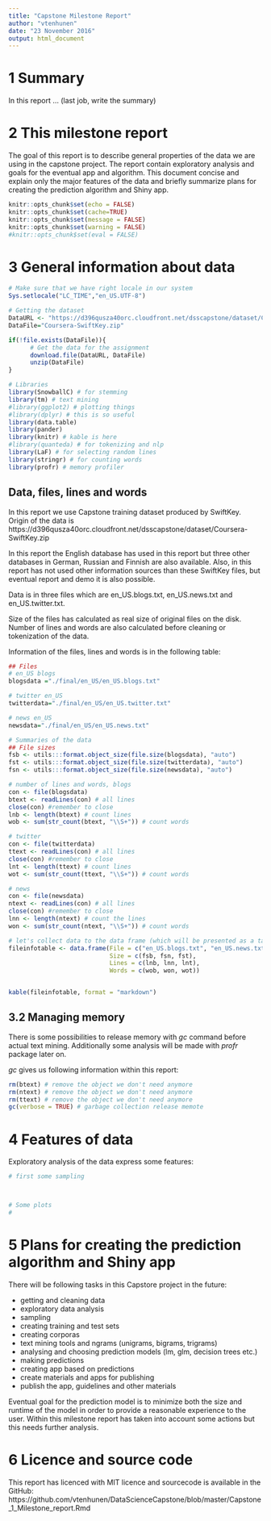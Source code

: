 ```yaml
---
title: "Capstone Milestone Report"
author: "vtenhunen"
date: "23 November 2016"
output: html_document
---
```


# 1 Summary

In this report ... (last job, write the summary)

# 2 This milestone report

The goal of this report is to describe general properties of the data we are using in the capstone project. The report contain exploratory analysis and goals for the eventual app and algorithm. This document concise and explain only the major features of the data and briefly summarize plans for creating the prediction algorithm and Shiny app.

```r
knitr::opts_chunk$set(echo = FALSE)
knitr::opts_chunk$set(cache=TRUE)
knitr::opts_chunk$set(message = FALSE)
knitr::opts_chunk$set(warning = FALSE)
#knitr::opts_chunk$set(eval = FALSE)
```

# 3 General information about data

```r
# Make sure that we have right locale in our system
Sys.setlocale("LC_TIME","en_US.UTF-8")

# Getting the dataset
DataURL <- "https://d396qusza40orc.cloudfront.net/dsscapstone/dataset/Coursera-SwiftKey.zip"
DataFile="Coursera-SwiftKey.zip"

if(!file.exists(DataFile)){
      # Get the data for the assignment
      download.file(DataURL, DataFile)
      unzip(DataFile)
}
```

```r
# Libraries
library(SnowballC) # for stemming
library(tm) # text mining
#library(ggplot2) # plotting things
#library(dplyr) # this is so useful
library(data.table)
library(pander)
library(knitr) # kable is here
#library(quanteda) # for tokenizing and nlp
library(LaF) # for selecting random lines
library(stringr) # for counting words
library(profr) # memory profiler
```

## Data, files, lines and words

In this report we use Capstone training dataset produced by SwiftKey. Origin of the data is
https://d396qusza40orc.cloudfront.net/dsscapstone/dataset/Coursera-SwiftKey.zip

In this report the English database has used in this report but three other databases in German, Russian and Finnish are also available. Also, in this report has not used other information sources than these SwiftKey files, but eventual report and demo it is also possible.

Data is in three files which are en_US.blogs.txt, en_US.news.txt and en_US.twitter.txt.

Size of the files has calculated as real size of original files on the disk. Number of lines and words are also calculated before cleaning or tokenization of the data.

Information of the files, lines and words is in the following table: 

```r
## Files
# en_US blogs
blogsdata ="./final/en_US/en_US.blogs.txt"

# twitter en_US
twitterdata="./final/en_US/en_US.twitter.txt"

# news en_US
newsdata="./final/en_US/en_US.news.txt"

# Summaries of the data
## File sizes
fsb <- utils:::format.object_size(file.size(blogsdata), "auto")
fst <- utils:::format.object_size(file.size(twitterdata), "auto")
fsn <- utils:::format.object_size(file.size(newsdata), "auto")
```

```r
# number of lines and words, blogs
con <- file(blogsdata)
btext <- readLines(con) # all lines
close(con) #remember to close
lnb <- length(btext) # count lines 
wob <- sum(str_count(btext, "\\S+")) # count words

# twitter
con <- file(twitterdata)
ttext <- readLines(con) # all lines
close(con) #remember to close
lnt <- length(ttext) # count lines
wot <- sum(str_count(ttext, "\\S+")) # count words

# news
con <- file(newsdata)
ntext <- readLines(con) # all lines
close(con) #remember to close
lnn <- length(ntext) # count the lines
won <- sum(str_count(ntext, "\\S+")) # count words

# let's collect data to the data frame (which will be presented as a table)
fileinfotable <- data.frame(File = c("en_US.blogs.txt", "en_US.news.txt", "en_US.twitter.txt"),
                            Size = c(fsb, fsn, fst),
                            Lines = c(lnb, lnn, lnt),
                            Words = c(wob, won, wot))


kable(fileinfotable, format = "markdown")


```

## 3.2 Managing memory

There is some possibilities to release memory with *gc* command before actual text mining. Additionally some analysis will be made with *profr* package later on.

*gc* gives us following information within this report:

```r
rm(btext) # remove the object we don't need anymore
rm(ntext) # remove the object we don't need anymore
rm(ttext) # remove the object we don't need anymore
gc(verbose = TRUE) # garbage collection release memote
```

# 4 Features of data

Exploratory analysis of the data express some features:

```r
# first some sampling



# Some plots
#


```


# 5 Plans for creating the prediction algorithm and Shiny app

There will be following tasks in this Capstore project in the future: 

- getting and cleaning data
- exploratory data analysis
- sampling
- creating training and test sets
- creating corporas
- text mining tools and ngrams (unigrams, bigrams, trigrams)
- analysing and choosing prediction models (lm, glm, decision trees etc.)
- making predictions
- creating app based on predictions
- create materials and apps for publishing
- publish the app, guidelines and other materials

Eventual goal for the prediction model is to minimize both the size and runtime of the model in order to provide a reasonable experience to the user. Within this milestone report has taken into account some actions but this needs further analysis.

# 6 Licence and source code

This report has licenced with MIT licence and sourcecode is available in the GitHub: https://github.com/vtenhunen/DataScienceCapstone/blob/master/Capstone_1_Milestone_report.Rmd

